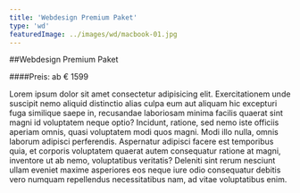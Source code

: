 ```yaml
---
title: 'Webdesign Premium Paket'
type: 'wd'
featuredImage: ../images/wd/macbook-01.jpg
---
```


##Webdesign Premium Paket

####Preis: ab € 1599

Lorem ipsum dolor sit amet consectetur adipisicing elit. Exercitationem unde suscipit nemo aliquid distinctio alias culpa eum aut aliquam hic excepturi fuga similique saepe in, recusandae laboriosam minima facilis quaerat sint magni id voluptatem neque optio? Incidunt, ratione, sed nemo iste officiis aperiam omnis, quasi voluptatem modi quos magni. Modi illo nulla, omnis laborum adipisci perferendis. Aspernatur adipisci facere est temporibus quia, et corporis voluptatem quaerat autem consequatur ratione at magni, inventore ut ab nemo, voluptatibus veritatis? Deleniti sint rerum nesciunt ullam eveniet maxime asperiores eos neque iure odio consequatur debitis vero numquam repellendus necessitatibus nam, ad vitae voluptatibus enim.

